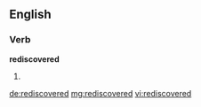 ==English==
===Verb===
'''rediscovered'''
# {{past of|[[rediscover]]}}

[[de:rediscovered]]
[[mg:rediscovered]]
[[vi:rediscovered]]
